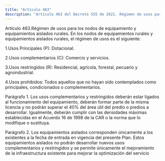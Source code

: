 ```yaml
---
title: "Artículo 463"
description: "Artículo 463 del Decreto 555 de 2021. Régimen de usos para los nodos de equipamiento y equipamientos aislados rurales."
---
```


Artículo 463.Régimen de usos para los nodos de equipamiento y equipamientos aislados rurales. En los nodos de equipamientos rurales y equipamientos aislados rurales, el régimen de usos es el siguiente:
 
1.Usos Principales (P): Dotacional.
 
2.Usos complementarios (C): Comercio y servicios.
 
3.Usos restringidos (R): Residencial, agrícola, forestal, pecuario y agroindustrial.
 
4.Usos prohibidos: Todos aquellos que no hayan sido contemplados como principales, condicionados o complementarios.
 
Parágrafo 1. Los usos complementarios y restringidos deberán estar ligados al funcionamiento del equipamiento, deberán formar parte de la misma licencia y no podrán superar el 40% del área útil del predio o predios a desarrollar. Igualmente, deberán cumplir con las densidades máximas establecidas en el Acuerdo 16 de 1998 de la CAR o la norma que lo modifique o sustituya.
 
Parágrafo 2. Los equipamientos aislados corresponden únicamente a los existentes a la fecha de entrada en vigencia del presente Plan. Estos equipamientos aislados no podrán desarrollar nuevos usos complementarios y restringidos y se permite únicamente el mejoramiento de la infraestructura existente para mejorar la optimización del servicio